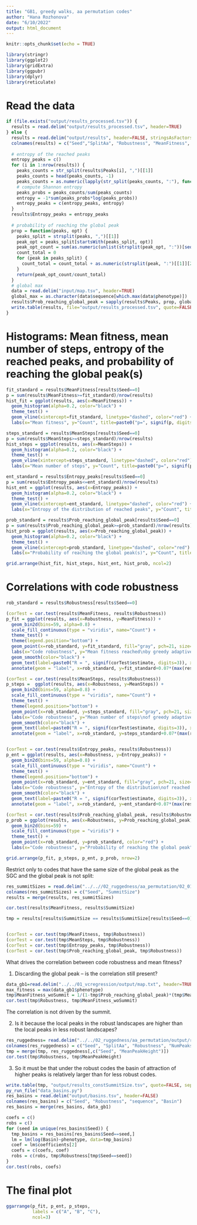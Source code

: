 ```yaml
---
title: "GB1, greedy walks, aa permutation codes"
author: "Hana Rozhonova"
date: "6/10/2022"
output: html_document
---
```


```r
knitr::opts_chunk$set(echo = TRUE)
```

```r
library(stringr)
library(ggplot2)
library(gridExtra)
library(ggpubr)
library(dplyr)
library(reticulate)
```

# Read the data
```r
if (file.exists("output/results_processed.tsv")) {
  results = read.delim("output/results_processed.tsv", header=TRUE)
} else {
  results = read.delim("output/results", header=FALSE, stringsAsFactors = FALSE)
  colnames(results) = c("Seed","SplitAa", "Robustness", "MeanFitness", "MeanSteps", "Peaks")
  
  # entropy of the reached peaks
  entropy_peaks = c()
  for (i in 1:nrow(results)) {
    peaks_counts = str_split(results$Peaks[i], ",")[[1]]
    peaks_counts = head(peaks_counts, -1)
    peaks_counts = as.numeric(lapply(str_split(peaks_counts, ":"), function(x) x[2]))
    # compute Shannon entropy
    peaks_probs = peaks_counts/sum(peaks_counts)
    entropy = -1*sum(peaks_probs*log(peaks_probs))
    entropy_peaks = c(entropy_peaks, entropy)
  }
  results$Entropy_peaks = entropy_peaks
  
  # probability of reaching the global peak
  prop = function(peaks, opt) {
    peaks_split = strsplit(peaks, ",")[[1]]
    peak_opt = peaks_split[startsWith(peaks_split, opt)]
    peak_opt_count = sum(as.numeric(unlist(strsplit(peak_opt, ":"))[seq(2, 2*length(peak_opt), 2)]))
    count_total = 0
    for (peak in peaks_split) {
      count_total = count_total + as.numeric(strsplit(peak, ":")[[1]][2])
    }
    return(peak_opt_count/count_total)
  }
  # global max
  data = read.delim("input/map.tsv", header=TRUE)
  global_max = as.character(data$sequence[which.max(data$phenotype)])
  results$Prob_reaching_global_peak = sapply(results$Peaks, prop, global_max)
  write.table(results, file="output/results_processed.tsv", quote=FALSE, sep="\t", row.names=FALSE)
}
```

# Histograms: Mean fitness, mean number of steps, entropy of the reached peaks, and probability of reaching the global peak(s)
```r
fit_standard = results$MeanFitness[results$Seed==0]
p = sum(results$MeanFitness>=fit_standard)/nrow(results)
hist_fit = ggplot(results, aes(x=MeanFitness)) + 
  geom_histogram(alpha=0.2, color="black") +
  theme_test() +
  geom_vline(xintercept=fit_standard, linetype="dashed", color="red") +
  labs(x="Mean fitness", y="Count", title=paste0("p=", signif(p, digits=3)))

steps_standard = results$MeanSteps[results$Seed==0]
p = sum(results$MeanSteps>=steps_standard)/nrow(results)
hist_steps = ggplot(results, aes(x=MeanSteps)) + 
  geom_histogram(alpha=0.2, color="black") +
  theme_test() +
  geom_vline(xintercept=steps_standard, linetype="dashed", color="red") +
  labs(x="Mean number of steps", y="Count", title=paste0("p=", signif(p, digits=3)))

ent_standard = results$Entropy_peaks[results$Seed==0]
p = sum(results$Entropy_peaks<=ent_standard)/nrow(results)
hist_ent = ggplot(results, aes(x=Entropy_peaks)) + 
  geom_histogram(alpha=0.2, color="black") +
  theme_test() +
  geom_vline(xintercept=ent_standard, linetype="dashed", color="red") +
  labs(x="Entropy of the distribution of reached peaks", y="Count", title=paste0("p=", signif(p, digits=3)))

prob_standard = results$Prob_reaching_global_peak[results$Seed==0]
p = sum(results$Prob_reaching_global_peak>=prob_standard)/nrow(results)
hist_prob = ggplot(results, aes(x=Prob_reaching_global_peak)) + 
  geom_histogram(alpha=0.2, color="black") +
  theme_test() +
  geom_vline(xintercept=prob_standard, linetype="dashed", color="red") +
  labs(x="Probability of reaching the global peak(s)", y="Count", title=paste0("p=", signif(p, digits=3)))

grid.arrange(hist_fit, hist_steps, hist_ent, hist_prob, ncol=2)
```


# Correlations with code robustness
```r
rob_standard = results$Robustness[results$Seed==0]

(corTest = cor.test(results$MeanFitness, results$Robustness))
p_fit = ggplot(results, aes(x=Robustness, y=MeanFitness)) +
  geom_bin2d(bins=59, alpha=0.8) +
  scale_fill_continuous(type = "viridis", name="Count") +
  theme_test() +
  theme(legend.position="bottom") +
  geom_point(x=rob_standard, y=fit_standard, fill="gray", pch=21, size=2) + 
  labs(x="Code robustness", y="Mean fitness reached\nby greedy adaptive walks") +
  geom_smooth(color="black") +
  geom_text(label=paste0("R = ", signif(corTest$estimate, digits=3)), x=0.43, y=min(results$MeanFitness)+0.03*(max(results$MeanFitness)-min(results$MeanFitness)), size=4) +
  annotate(geom = "label", x=rob_standard, y=fit_standard+0.07*(max(results$MeanFitness)-min(results$MeanFitness)), label="SGC", alpha=0.8, size=3)

(corTest = cor.test(results$MeanSteps, results$Robustness))
p_steps =  ggplot(results, aes(x=Robustness, y=MeanSteps)) +
  geom_bin2d(bins=59, alpha=0.8) +
  scale_fill_continuous(type = "viridis", name="Count") +
  theme_test() +
  theme(legend.position="bottom") +
  geom_point(x=rob_standard, y=steps_standard, fill="gray", pch=21, size=2) + 
  labs(x="Code robustness", y="Mean number of steps\nof greedy adaptive walks") +
  geom_smooth(color="black") +
  geom_text(label=paste0("R = ", signif(corTest$estimate, digits=3)), x=0.43, y=min(results$MeanSteps)+0.03*(max(results$MeanSteps)-min(results$MeanSteps)), size=4) +
  annotate(geom = "label", x=rob_standard, y=steps_standard+0.07*(max(results$MeanSteps)-min(results$MeanSteps)), label="SGC", alpha=0.8, size=3)


(corTest = cor.test(results$Entropy_peaks, results$Robustness))
p_ent = ggplot(results, aes(x=Robustness, y=Entropy_peaks)) +
  geom_bin2d(bins=59, alpha=0.8) +
  scale_fill_continuous(type = "viridis", name="Count") +
  theme_test() +
  theme(legend.position="bottom") +
  geom_point(x=rob_standard, y=ent_standard, fill="gray", pch=21, size=2) + 
  labs(x="Code robustness", y="Entropy of the distribution\nof reached peaks") +
  geom_smooth(color="black") +
  geom_text(label=paste0("R = ", signif(corTest$estimate, digits=3)), x=0.43, y=min(results$Entropy_peaks)+0.03*(max(results$Entropy_peaks)-min(results$Entropy_peaks)), size=4) +
  annotate(geom = "label", x=rob_standard, y=ent_standard+0.07*(max(results$Entropy_peaks)-min(results$Entropy_peaks)), label="SGC", alpha=0.8, size=3)

(corTest = cor.test(results$Prob_reaching_global_peak, results$Robustness))
p_prob = ggplot(results, aes(x=Robustness, y=Prob_reaching_global_peak)) +
  geom_bin2d(bins=59) +
  scale_fill_continuous(type = "viridis") +
  theme_test() +
  geom_point(x=rob_standard, y=prob_standard, color="red") + 
  labs(x="Code robustness", y="Probability of reaching the global peak", title=paste0("R=", signif(corTest$estimate, digits=3)))

grid.arrange(p_fit, p_steps, p_ent, p_prob, nrow=2)
```

Restrict only to codes that have the same size of the global peak as the SGC and the global peak is not split:
```r
res_summitSizes = read.delim("../..//02_ruggedness/aa_permutation/02_01_global_peak_size/results_globalPeakSize_aaPerm", header=FALSE)
colnames(res_summitSizes) = c("Seed", "SummitSize")
results = merge(results, res_summitSizes)

cor.test(results$MeanFitness, results$SummitSize)

tmp = results[results$SummitSize == results$SummitSize[results$Seed==0] & ! results$SplitAa %in% c("W", "L", "A"),]


(corTest = cor.test(tmp$MeanFitness, tmp$Robustness))
(corTest = cor.test(tmp$MeanSteps, tmp$Robustness))
(corTest = cor.test(tmp$Entropy_peaks, tmp$Robustness))
(corTest = cor.test(tmp$Prob_reaching_global_peak, tmp$Robustness))
```


What drives the correlation between code robustness and mean fitness? 

(1) Discarding the global peak -- is the correlation still present?
```r
data_gb1=read.delim("../../01_vcregression/output/map.txt", header=TRUE, sep=",")
max_fitness = max(data_gb1$phenotype)
tmp$MeanFitness_woSummit = 1/(1-tmp$Prob_reaching_global_peak)*(tmp$MeanFitness - tmp$Prob_reaching_global_peak*max_fitness)
cor.test(tmp$Robustness, tmp$MeanFitness_woSummit)
```

The correlation is not driven by the summit.

(2) Is it because the local peaks in the robust landscapes are higher than the local peaks in less robust landscapes? 
```r
res_ruggedness= read.delim("../../02_ruggedness/aa_permutation/output/results/results", header=FALSE)
colnames(res_ruggedness) = c("Seed", "SplitAa", "Robustness", "NumPeaks", "MeanPeakHeight", "NoEpi", "MagEpi", "SsEpi", "RsEpi", "Accessibility")
tmp = merge(tmp, res_ruggedness[,c("Seed", "MeanPeakHeight")])
cor.test(tmp$Robustness, tmp$MeanPeakHeight)
```

(3) So it must be that under the robust codes the basin of attraction of higher peaks is relatively larger than for less robust codes.
```r
write.table(tmp, "output/results_constSummitSize.tsv", quote=FALSE, sep="\t", row.names=FALSE)
py_run_file("data_basins.py")
res_basins = read.delim("output/basins.tsv", header=FALSE)
colnames(res_basins) = c("Seed", "Robustness", "sequence", "Basin")
res_basins = merge(res_basins, data_gb1)

coefs = c()
robs = c()
for (seed in unique(res_basins$Seed)) {
  tmp_basins = res_basins[res_basins$Seed==seed,]
  lm = lm(log(Basin)~phenotype, data=tmp_basins)
  coef = lm$coefficients[2]
  coefs = c(coefs, coef)
  robs = c(robs, tmp$Robustness[tmp$Seed==seed])
}
cor.test(robs, coefs)
```



# The final plot
```r
ggarrange(p_fit, p_ent, p_steps,
          labels = c("A", "B", "C"),
          ncol=3)
```

